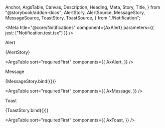   Anchor,
  ArgsTable,
  Canvas,
  Description,
  Heading,
  Meta,
  Story,
  Title,
} from "@storybook/addon-docs";
  AlertStory,
  AlertSource,
  MessageStory,
  MessageSource,
  ToastStory,
  ToastSource,
} from "./Notification";

<Meta
  title="@core/Notifications"
  component={AxAlert}
  parameters={{ jest: ["Notification.test.tsx"] }}
/>

<Title>Notifications</Title>

<Heading storyId="core-notifications--1-alert">Alert</Heading>

<Canvas>
  <Story
    name="1.Alert"
    parameters={{
      docs: {
        source: {
          language: "tsx",
          code: AlertSource,
        },
      },
    }}
  >
    {AlertStory}
  </Story>
</Canvas>

<ArgsTable
  sort="requiredFirst"
  components={{
    AxAlert,
  }}
/>

<Heading storyId="core-notifications--2-message">Message</Heading>

<Canvas>
  <Story
    name="2.Message"
    args={{
      title: "My Message",
      message: "This is a user message",
    }}
    parameters={{
      docs: {
        source: {
          language: "tsx",
          code: MessageSource,
        },
      },
    }}
  >
    {MessageStory.bind({})}
  </Story>
</Canvas>

<ArgsTable
  sort="requiredFirst"
  components={{
    AxMessage,
  }}
/>

<Heading storyId="core-notifications--3-toast">Toast</Heading>

<Canvas>
  <Story
    name="3.Toast"
    args={{
      title: "My Toast",
      message: "This is a user toast",
      type: "confirm",
      color: "primary",
    }}
    parameters={{
      docs: {
        source: {
          language: "tsx",
          code: ToastSource,
        },
      },
    }}
  >
    {ToastStory.bind({})}
  </Story>
</Canvas>

<ArgsTable
  sort="requiredFirst"
  components={{
    AxToast,
  }}
/>

